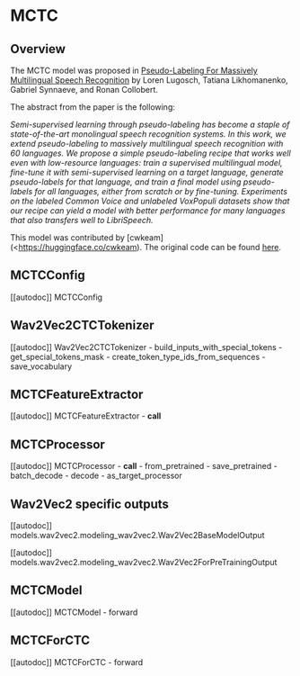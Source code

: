 <!--Copyright 2022 The HuggingFace Team. All rights reserved.

Licensed under the Apache License, Version 2.0 (the "License"); you may not use this file except in compliance with
the License. You may obtain a copy of the License at

http://www.apache.org/licenses/LICENSE-2.0

Unless required by applicable law or agreed to in writing, software distributed under the License is distributed on
an "AS IS" BASIS, WITHOUT WARRANTIES OR CONDITIONS OF ANY KIND, either express or implied. See the License for the
specific language governing permissions and limitations under the License.
-->

# MCTC

## Overview

The MCTC model was proposed in [Pseudo-Labeling For Massively Multilingual Speech Recognition](https://arxiv.org/abs/2111.00161) by Loren Lugosch, Tatiana Likhomanenko, Gabriel Synnaeve, and Ronan Collobert. 

The abstract from the paper is the following:

*Semi-supervised learning through pseudo-labeling has become a staple of state-of-the-art monolingual
speech recognition systems. In this work, we extend pseudo-labeling to massively multilingual speech
recognition with 60 languages. We propose a simple pseudo-labeling recipe that works well even
with low-resource languages: train a supervised multilingual model, fine-tune it with semi-supervised
learning on a target language, generate pseudo-labels for that language, and train a final model using
pseudo-labels for all languages, either from scratch or by fine-tuning. Experiments on the labeled
Common Voice and unlabeled VoxPopuli datasets show that our recipe can yield a model with better
performance for many languages that also transfers well to LibriSpeech.*


This model was contributed by [cwkeam](<https://huggingface.co/cwkeam). The original code can be found [here](https://github.com/flashlight/wav2letter/tree/main/recipes/mling_pl).

## MCTCConfig

[[autodoc]] MCTCConfig

## Wav2Vec2CTCTokenizer

[[autodoc]] Wav2Vec2CTCTokenizer
    - build_inputs_with_special_tokens
    - get_special_tokens_mask
    - create_token_type_ids_from_sequences
    - save_vocabulary

## MCTCFeatureExtractor

[[autodoc]] MCTCFeatureExtractor
    - __call__

## MCTCProcessor

[[autodoc]] MCTCProcessor
    - __call__
    - from_pretrained
    - save_pretrained
    - batch_decode
    - decode
    - as_target_processor

## Wav2Vec2 specific outputs

[[autodoc]] models.wav2vec2.modeling_wav2vec2.Wav2Vec2BaseModelOutput

[[autodoc]] models.wav2vec2.modeling_wav2vec2.Wav2Vec2ForPreTrainingOutput

## MCTCModel

[[autodoc]] MCTCModel
    - forward

## MCTCForCTC

[[autodoc]] MCTCForCTC
    - forward
